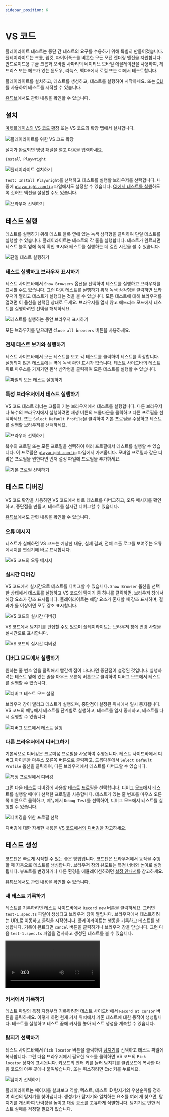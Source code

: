 ```yaml
---
sidebar_position: 6
---
```



# VS 코드

플레이라이트 테스트는 종단 간 테스트의 요구를 수용하기 위해 특별히 만들어졌습니다. 플레이라이트는 크롬, 웹킷, 파이어폭스를 비롯한 모든 모던 렌더링 엔진을 지원합니다. 안드로이드용 구글 크롬과 모바일 사파리의 네이티브 모바일 에뮬레이션을 사용하여, 헤드리스 또는 헤드가 있는 윈도우, 리눅스, 맥OS에서 로컬 또는 CI에서 테스트합니다.

플레이라이트를 설치하고, 테스트를 생성하고, 테스트를 실행하여 시작하세요. 또는 [CLI](https://playwright.dev/docs/intro)를 사용하여 테스트를 시작할 수 있습니다.

[유튜브](https://youtu.be/Xz6lhEzgI5I)에서도 관련 내용을 확인할 수 있습니다.

## 설치

[마켓플레이스의 VS 코드 확장](https://marketplace.visualstudio.com/items?itemName=ms-playwright.playwright) 또는 VS 코드의 확장 탭에서 설치합니다.

<Image
  img={VSCodeExtensionForPlaywright}
  alt="플레이라이트를 위한 VS 코드 확장"
/>

설치가 완료되면 명령 패널을 열고 다음을 입력하세요.

```bash
Install Playwright
```

<Image img={installPlaywright} alt="플레이라이트 설치하기" />

`Test: Install Playwright`를 선택하고 테스트를 실행할 브라우저를 선택합니다. 나중에 [`playwright.config`](https://playwright.dev/docs/test-configuration) 파일에서도 설정할 수 있습니다. [CI에서 테스트를 실행](https://playwright.dev/docs/ci-intro)하도록 깃허브 액션을 설정할 수도 있습니다.

<Image img={chooseBrowsers} alt="브라우저 선택하기" />

## 테스트 실행

테스트를 실행하기 위해 테스트 블록 옆에 있는 녹색 삼각형을 클릭하여 단일 테스트를 실행할 수 있습니다. 플레이라이트는 테스트의 각 줄을 실행합니다. 테스트가 완료되면 테스트 블록 옆에 녹색 확인 표시와 테스트를 실행하는 데 걸린 시간을 볼 수 있습니다.

<Image img={runASingleTest} alt="단일 테스트 실행하기" />

### 테스트 실행하고 브라우저 표시하기

테스트 사이드바에서 `Show Browsers` 옵션을 선택하여 테스트를 실행하고 브라우저를 표시할 수도 있습니다. 그런 다음 테스트를 실행하기 위해 녹색 삼각형을 클릭하면 브라우저가 열리고 테스트가 실행되는 것을 볼 수 있습니다. 모든 테스트에 대해 브라우저를 열려면 이 옵션을 선택된 상태로 두세요. 브라우저를 열지 않고 헤드리스 모드에서 테스트를 실행하려면 선택을 해제하세요.

<Image
  img={showBrowsersWhileRunningTests}
  alt="테스트를 실행하는 동안 브라우저 표시하기"
/>

모든 브라우저를 닫으려면 `Close all browsers` 버튼을 사용하세요.

### 전체 테스트 보기와 실행하기

테스트 사이드바에서 모든 테스트를 보고 각 테스트를 클릭하여 테스트를 확장합니다. 실행되지 않은 테스트에는 옆에 녹색 확인 표시가 없습니다. 테스트 사이드바의 테스트 위로 마우스를 가져가면 흰색 삼각형을 클릭하여 모든 테스트를 실행할 수 있습니다.

<Image img={runAllTestsInFile} alt="파일의 모든 테스트 실행하기" />

### 특정 브라우저에서 테스트 실행하기

VS 코드 테스트 러너는 크롬의 기본 브라우저에서 테스트를 실행합니다. 다른 브라우저나 복수의 브라우저에서 실행하려면 재생 버튼의 드롭다운을 클릭하고 다른 프로필을 선택하세요. 또는 `Select Default Profile`을 클릭하여 기본 프로필을 수정하고 테스트를 실행할 브라우저를 선택하세요.

<Image img={selectingBrowsers} alt="브라우저 선택하기" />

복수의 프로필 또는 모든 프로필을 선택하여 여러 프로필에서 테스트를 실행할 수 있습니다. 이 프로필은 [`playwright.config`](https://playwright.dev/docs/test-configuration) 파일에서 가져옵니다. 모바일 프로필과 같은 더 많은 프로필을 원한다면 먼저 설정 파일에 프로필을 추가하세요.

<Image img={choosingDefaultProfiles} alt="기본 프로필 선택하기" />

## 테스트 디버깅

VS 코드 확장을 사용하면 VS 코드에서 바로 테스트를 디버그하고, 오류 메시지를 확인하고, 중단점을 만들고, 테스트를 실시간 디버그할 수 있습니다.

[유튜브](https://youtu.be/tJF7UhA59Gc)에서도 관련 내용을 확인할 수 있습니다.

### 오류 메시지

테스트가 실패하면 VS 코드는 예상한 내용, 실제 결과, 전체 호출 로그를 보여주는 오류 메시지를 편집기에 바로 표시합니다.

<Image img={errorMessagingInVSCode} alt="VS 코드의 오류 메시지" />

### 실시간 디버깅

VS 코드에서 실시간으로 테스트를 디버그할 수 있습니다. `Show Browser` 옵션을 선택한 상태에서 테스트를 실행하고 VS 코드의 탐지기 중 하나를 클릭하면, 브라우저 창에서 해당 요소가 강조 표시됩니다. 플레이라이트는 해당 요소가 존재할 때 강조 표시하며, 결과가 둘 이상이면 모두 강조 표시합니다.

<Image img={liveDebuggingInVSCode1} alt="VS 코드의 실시간 디버깅" />

VS 코드에서 탐지기를 편집할 수도 있으며 플레이라이트는 브라우저 창에 변경 사항을 실시간으로 표시합니다.

<Image img={liveDebuggingInVSCode2} alt="VS 코드의 실시간 디버깅" />

### 디버그 모드에서 실행하기

원하는 줄 번호 옆을 클릭해서 빨간색 점이 나타나면 중단점이 설정된 것입니다. 실행하려는 테스트 옆에 있는 줄을 마우스 오른쪽 버튼으로 클릭하여 디버그 모드에서 테스트를 실행할 수 있습니다.

<Image img={settingDebugTestMode} alt="디버그 테스트 모드 설정" />

브라우저 창이 열리고 테스트가 실행되며, 중단점이 설정된 위치에서 일시 중지됩니다. VS 코드의 메뉴에서 테스트를 단계별로 실행하고, 테스트를 일시 중지하고, 테스트를 다시 실행할 수 있습니다.

<Image img={runningTestInDebugMode} alt="디버그 모드에서 테스트 실행" />

### 다른 브라우저에서 디버그하기

기본적으로 디버깅은 크로미움 프로필을 사용하여 수행됩니다. 테스트 사이드바에서 디버그 아이콘을 마우스 오른쪽 버튼으로 클릭하고, 드롭다운에서 `Select Default Profile` 옵션을 클릭하여, 다른 브라우저에서 테스트를 디버그할 수 있습니다.

<Image img={debuggingOnSpecificProfile} alt="특정 프로필에서 디버깅" />

그런 다음 테스트 디버깅에 사용할 테스트 프로필을 선택합니다. 디버그 모드에서 테스트를 실행할 때마다 선택한 프로필을 사용합니다. 테스트가 있는 줄 번호를 마우스 오른쪽 버튼으로 클릭하고, 메뉴에서 `Debug Test`를 선택하여, 디버그 모드에서 테스트를 실행할 수 있습니다.

<Image img={choosingAProfileForDebugging} alt="디버깅을 위한 프로필 선택" />

디버깅에 대한 자세한 내용은 [VS 코드에서의 디버깅](https://code.visualstudio.com/docs/editor/debugging)을 참고하세요.

## 테스트 생성

코드젠은 빠르게 시작할 수 있는 좋은 방법입니다. 코드젠은 브라우저에서 동작을 수행할 때 자동으로 테스트를 생성합니다. 브라우저 창의 뷰포트는 특정 너비와 높이로 설정됩니다. 뷰포트를 변경하거나 다른 환경을 에뮬레이션하려면 [설정 안내서](https://playwright.dev/docs/test-configuration)를 참고하세요.

[유튜브](https://youtu.be/LM4yqrOzmFE)에서도 관련 내용을 확인할 수 있습니다.

### 새 테스트 기록하기

테스트를 기록하려면 테스트 사이드바에서 `Record new` 버튼을 클릭하세요. 그러면 `test-1.spec.ts` 파일이 생성되고 브라우저 창이 열립니다. 브라우저에서 테스트하려는 URL로 이동하고 클릭을 시작합니다. 플레이라이트는 행동을 기록하고 테스트를 생성합니다. 기록이 완료되면 `cancel` 버튼을 클릭하거나 브라우저 창을 닫습니다. 그런 다음 `test-1.spec.ts` 파일을 검사하고 생성된 테스트를 볼 수 있습니다.

<video
  className={styles.video}
  controls
  src="https://user-images.githubusercontent.com/13063165/197721416-e525dd60-51a6-4740-ad8b-0f56f4d20045.mp4"
/>

### 커서에서 기록하기

테스트 파일의 특정 지점부터 기록하려면 테스트 사이드바에서 `Record at cursor` 버튼을 클릭하세요. 이렇게 하면 현재 커서 위치에서 기존 테스트에 대한 동작이 생성됩니다. 테스트를 실행하고 테스트 끝에 커서를 놓아 테스트 생성을 계속할 수 있습니다.

### 탐지기 선택하기

테스트 사이드바에서 `Pick locator` 버튼을 클릭하여 [탐지기](https://playwright.dev/docs/locators)를 선택하고 테스트 파일에 복사합니다. 그런 다음 브라우저에서 필요한 요소를 클릭하면 VS 코드의 `Pick locator` 상자에 표시됩니다. 키보드의 엔터 키를 눌러 탐지기를 클립보드에 복사한 다음 코드의 아무 곳에나 붙여넣습니다. 또는 취소하려면 Esc 키를 누르세요.

<Image img={pickLocators} alt="탐지기 선택하기" />

플레이라이트는 페이지를 살펴보고 역할, 텍스트, 테스트 ID 탐지기의 우선순위를 정하여 최선의 탐지기를 찾아냅니다. 생성기가 탐지기와 일치하는 요소를 여러 개 찾으면, 탐지기를 개선하여 탄력성을 높이고 대상 요소를 고유하게 식별합니다. 탐지기로 인한 테스트 실패를 걱정할 필요가 없습니다.
